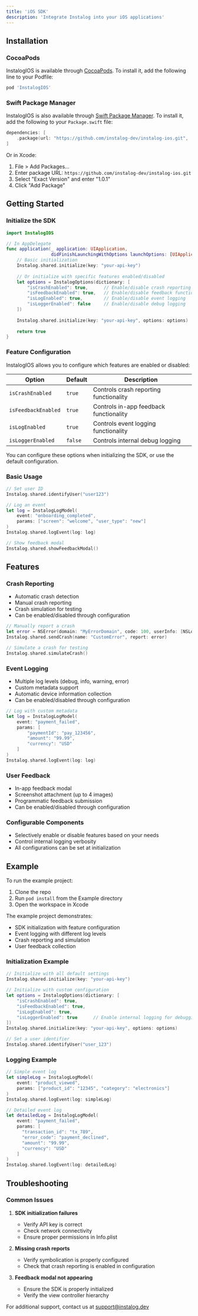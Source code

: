 ```yaml
---
title: 'iOS SDK'
description: 'Integrate Instalog into your iOS applications'
---
```


## Installation

### CocoaPods

InstalogIOS is available through [CocoaPods](https://cocoapods.org). To install it, add the following line to your Podfile:

```ruby
pod 'InstalogIOS'
```

### Swift Package Manager

InstalogIOS is also available through [Swift Package Manager](https://swift.org/package-manager/). To install it, add the following to your `Package.swift` file:

```swift
dependencies: [
    .package(url: "https://github.com/instalog-dev/instalog-ios.git", .exact("1.0.1"))
]
```

Or in Xcode:

1. File > Add Packages...
2. Enter package URL: `https://github.com/instalog-dev/instalog-ios.git`
3. Select "Exact Version" and enter "1.0.1"
4. Click "Add Package"

## Getting Started

### Initialize the SDK

```swift
import InstalogIOS

// In AppDelegate
func application(_ application: UIApplication, 
                 didFinishLaunchingWithOptions launchOptions: [UIApplication.LaunchOptionsKey: Any]?) -> Bool {
    // Basic initialization
    Instalog.shared.initialize(key: "your-api-key")
    
    // Or initialize with specific features enabled/disabled
    let options = InstalogOptions(dictionary: [
        "isCrashEnabled": true,      // Enable/disable crash reporting
        "isFeedbackEnabled": true,   // Enable/disable feedback functionality
        "isLogEnabled": true,        // Enable/disable event logging
        "isLoggerEnabled": false     // Enable/disable debug logging
    ])
    
    Instalog.shared.initialize(key: "your-api-key", options: options)
    
    return true
}
```

### Feature Configuration

InstalogIOS allows you to configure which features are enabled or disabled:

| Option | Default | Description |
|--------|---------|-------------|
| `isCrashEnabled` | `true` | Controls crash reporting functionality |
| `isFeedbackEnabled` | `true` | Controls in-app feedback functionality |
| `isLogEnabled` | `true` | Controls event logging functionality |
| `isLoggerEnabled` | `false` | Controls internal debug logging |

You can configure these options when initializing the SDK, or use the default configuration.

### Basic Usage

```swift
// Set user ID
Instalog.shared.identifyUser("user123")

// Log an event
let log = InstalogLogModel(
    event: "onboarding_completed",
    params: ["screen": "welcome", "user_type": "new"]
)
Instalog.shared.logEvent(log: log)

// Show feedback modal
Instalog.shared.showFeedbackModal()
```

## Features

### Crash Reporting
- Automatic crash detection
- Manual crash reporting
- Crash simulation for testing
- Can be enabled/disabled through configuration

```swift
// Manually report a crash
let error = NSError(domain: "MyErrorDomain", code: 100, userInfo: [NSLocalizedDescriptionKey: "Test error"])
Instalog.shared.sendCrash(name: "CustomError", report: error)

// Simulate a crash for testing
Instalog.shared.simulateCrash()
```

### Event Logging
- Multiple log levels (debug, info, warning, error)
- Custom metadata support
- Automatic device information collection
- Can be enabled/disabled through configuration

```swift
// Log with custom metadata
let log = InstalogLogModel(
    event: "payment_failed",
    params: [
        "paymentId": "pay_123456",
        "amount": "99.99",
        "currency": "USD"
    ]
)
Instalog.shared.logEvent(log: log)
```

### User Feedback
- In-app feedback modal
- Screenshot attachment (up to 4 images)
- Programmatic feedback submission
- Can be enabled/disabled through configuration


### Configurable Components
- Selectively enable or disable features based on your needs
- Control internal logging verbosity
- All configurations can be set at initialization

## Example

To run the example project:

1. Clone the repo
2. Run `pod install` from the Example directory
3. Open the workspace in Xcode

The example project demonstrates:
- SDK initialization with feature configuration
- Event logging with different log levels
- Crash reporting and simulation
- User feedback collection

### Initialization Example

```swift
// Initialize with all default settings
Instalog.shared.initialize(key: "your-api-key")

// Initialize with custom configuration
let options = InstalogOptions(dictionary: [
    "isCrashEnabled": true,      
    "isFeedbackEnabled": true,   
    "isLogEnabled": true,        
    "isLoggerEnabled": true      // Enable internal logging for debugging
])
Instalog.shared.initialize(key: "your-api-key", options: options)

// Set a user identifier
Instalog.shared.identifyUser("user_123")
```

### Logging Example

```swift
// Simple event log
let simpleLog = InstalogLogModel(
    event: "product_viewed",
    params: ["product_id": "12345", "category": "electronics"]
)
Instalog.shared.logEvent(log: simpleLog)

// Detailed event log
let detailedLog = InstalogLogModel(
    event: "payment_failed",
    params: [
      "transaction_id": "tx_789", 
      "error_code": "payment_declined", 
      "amount": "99.99", 
      "currency": "USD"
    ]
)
Instalog.shared.logEvent(log: detailedLog)
```

## Troubleshooting

### Common Issues

1. **SDK initialization failures**
   - Verify API key is correct
   - Check network connectivity
   - Ensure proper permissions in Info.plist

2. **Missing crash reports**
   - Verify symbolication is properly configured
   - Check that crash reporting is enabled in configuration

3. **Feedback modal not appearing**
   - Ensure the SDK is properly initialized
   - Verify the view controller hierarchy

For additional support, contact us at support@instalog.dev

